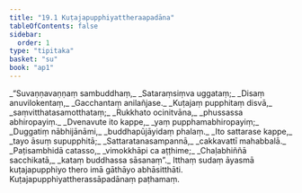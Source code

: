 ```yaml
---
title: "19.1 Kuṭajapupphiyattheraapadāna"
tableOfContents: false
sidebar:
  order: 1
type: "tipitaka"
basket: "su"
book: "ap1"
---
```



<DynamicBreadcrumb />

<Division number="1" book="ap1">

<Paragraph number="2581" type="verses" book="ap1">
_“Suvaṇṇavaṇṇaṃ sambuddhaṃ,_  
_Sataraṃsiṃva uggataṃ;_  
_Disaṃ anuvilokentaṃ,_  
_Gacchantaṃ anilañjase._  

</Paragraph>

</Division>
<Division number="2" book="ap1">

<Paragraph number="2582" type="verses" book="ap1">
_Kuṭajaṃ pupphitaṃ disvā,_  
_saṃvitthatasamotthataṃ;_  
_Rukkhato ocinitvāna,_  
_phussassa abhiropayiṃ._  

</Paragraph>

</Division>
<Division number="3" book="ap1">

<Paragraph number="2583" type="verses" book="ap1">
_Dvenavute ito kappe,_  
_yaṃ pupphamabhiropayiṃ;_  
_Duggatiṃ nābhijānāmi,_  
_buddhapūjāyidaṃ phalaṃ._  

</Paragraph>

</Division>
<Division number="4" book="ap1">

<Paragraph number="2584" type="verses" book="ap1">
_Ito sattarase kappe,_  
_tayo āsuṃ supupphitā;_  
_Sattaratanasampannā,_  
_cakkavattī mahabbalā._  

</Paragraph>

</Division>
<Division number="5" book="ap1">

<Paragraph number="2585" type="verses" book="ap1">
_Paṭisambhidā catasso,_  
_vimokkhāpi ca aṭṭhime;_  
_Chaḷabhiññā sacchikatā,_  
_kataṃ buddhassa sāsanaṃ”._  

</Paragraph>

<Paragraph number="2586" book="ap1">
Itthaṃ sudaṃ āyasmā kuṭajapupphiyo thero imā gāthāyo abhāsitthāti.

</Paragraph>
</Division>

<Paragraph number="2587" type="center" book="ap1">
Kuṭajapupphiyattherassāpadānaṃ paṭhamaṃ.
</Paragraph>